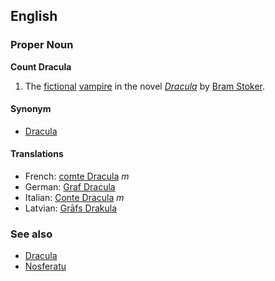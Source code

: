 ==English==
===Proper Noun===
'''Count Dracula'''

#The [[fictional]] [[vampire]] in the novel ''[[w:Dracula|Dracula]]'' by [[w:Bram Stoker|Bram Stoker]].

====Synonym====
*[[Dracula]]

====Translations====
*French: [[comte Dracula]] ''m''
*German: [[Graf Dracula]]
*Italian: [[Conte Dracula]] ''m''
*Latvian: [[Grāfs Drakula]]

===See also===
*[[Dracula]]
*[[Nosferatu]]